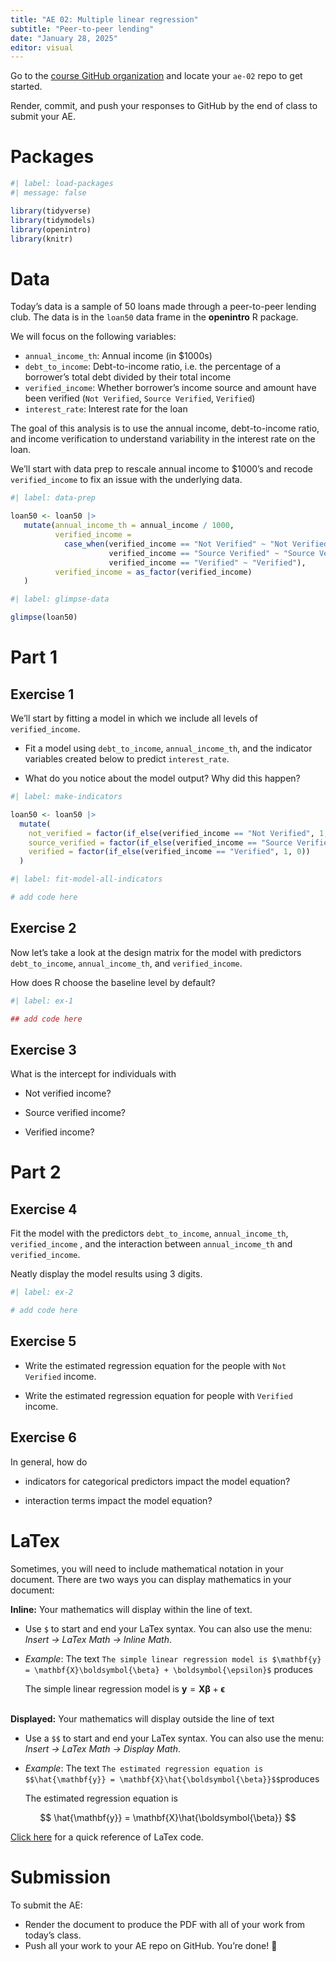 ```yaml
---
title: "AE 02: Multiple linear regression"
subtitle: "Peer-to-peer lending"
date: "January 28, 2025"
editor: visual
---
```


::: callout-important
Go to the [course GitHub organization](https://github.com/sta221-sp25) and locate your `ae-02` repo to get started.

Render, commit, and push your responses to GitHub by the end of class to submit your AE.
:::

# Packages

```r
#| label: load-packages
#| message: false

library(tidyverse)   
library(tidymodels)   
library(openintro)    
library(knitr)       
```

# Data

Today's data is a sample of 50 loans made through a peer-to-peer lending club. The data is in the `loan50` data frame in the **openintro** R package.

We will focus on the following variables:

-   `annual_income_th`: Annual income (in \$1000s)
-   `debt_to_income`: Debt-to-income ratio, i.e. the percentage of a borrower's total debt divided by their total income
-   `verified_income`: Whether borrower's income source and amount have been verified (`Not Verified`, `Source Verified`, `Verified`)
-   `interest_rate`: Interest rate for the loan

The goal of this analysis is to use the annual income, debt-to-income ratio, and income verification to understand variability in the interest rate on the loan.

We'll start with data prep to rescale annual income to \$1000's and recode `verified_income` to fix an issue with the underlying data.

```r
#| label: data-prep

loan50 <- loan50 |>
   mutate(annual_income_th = annual_income / 1000, 
          verified_income = 
            case_when(verified_income == "Not Verified" ~ "Not Verified",
                      verified_income == "Source Verified" ~ "Source Verified",
                      verified_income == "Verified" ~ "Verified"),
          verified_income = as_factor(verified_income)
   )                    
```

```r
#| label: glimpse-data

glimpse(loan50)
```

# Part 1

## Exercise 1

We'll start by fitting a model in which we include all levels of `verified_income`.

-   Fit a model using `debt_to_income`, `annual_income_th`, and the indicator variables created below to predict `interest_rate`.

-   What do you notice about the model output? Why did this happen?

```r
#| label: make-indicators

loan50 <- loan50 |>
  mutate(
    not_verified = factor(if_else(verified_income == "Not Verified", 1, 0)),
    source_verified = factor(if_else(verified_income == "Source Verified", 1, 0)),
    verified = factor(if_else(verified_income == "Verified", 1, 0))
  )
```

```r
#| label: fit-model-all-indicators 

# add code here

```

## Exercise 2

Now let's take a look at the design matrix for the model with predictors `debt_to_income`, `annual_income_th`, and `verified_income`.

How does R choose the baseline level by default?

```r
#| label: ex-1

## add code here

```

## Exercise 3

What is the intercept for individuals with

-   Not verified income?

-   Source verified income?

-   Verified income?

# Part 2

## Exercise 4

Fit the model with the predictors `debt_to_income`, `annual_income_th`, `verified_income` , and the interaction between `annual_income_th` and `verified_income`.

Neatly display the model results using 3 digits.

```r
#| label: ex-2

# add code here

```

## Exercise 5

-   Write the estimated regression equation for the people with `Not Verified` income.

-   Write the estimated regression equation for people with `Verified` income.

## Exercise 6

In general, how do

-   indicators for categorical predictors impact the model equation?

-   interaction terms impact the model equation?

# LaTex

Sometimes, you will need to include mathematical notation in your document. There are two ways you can display mathematics in your document:

**Inline:** Your mathematics will display within the line of text.

-   Use `$` to start and end your LaTex syntax. You can also use the menu: *Insert -\> LaTex Math -\> Inline Math*.

-   *Example*: The text `The simple linear regression model is $\mathbf{y} = \mathbf{X}\boldsymbol{\beta} + \boldsymbol{\epsilon}$` produces\

    The simple linear regression model is $\mathbf{y} = \mathbf{X}\boldsymbol{\beta} + \boldsymbol{\epsilon}$

\
**Displayed:** Your mathematics will display outside the line of text

-   Use a `$$` to start and end your LaTex syntax. You can also use the menu: *Insert -\> LaTex Math -\> Display Math*.

-   *Example*: The text `The estimated regression equation is $$\hat{\mathbf{y}} = \mathbf{X}\hat{\boldsymbol{\beta}}$$`produces\

    The estimated regression equation is

$$
\hat{\mathbf{y}} = \mathbf{X}\hat{\boldsymbol{\beta}}
$$

::: callout-tip
[Click here](https://oeis.org/wiki/List_of_LaTeX_mathematical_symbols) for a quick reference of LaTex code.
:::

# Submission

::: callout-important
To submit the AE:

-   Render the document to produce the PDF with all of your work from today's class.
-   Push all your work to your AE repo on GitHub. You're done! 🎉
:::
